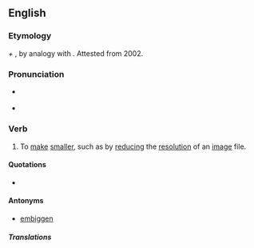 ==English==

===Etymology===
{{term|small|Small|lang=en}} ''+'' {{term|en- -en|lang=en}}, by analogy with {{term|embiggen|lang=en}}. Attested from 2002.

===Pronunciation===
* {{a|UK}} {{IPA|/ɛnˈsmɔːlə̆n/}}
* {{hyphenation|en|small|en}}

===Verb===
{{en-verb}}

# {{humorous}} To [[make]] [[smaller]], such as by [[reduce|reducing]] the [[resolution]] of an [[image]] file.

====Quotations====
* {{seeCites}}

====Antonyms====
* {{sense|make smaller}} [[embiggen]]

===== Translations =====
{{trans-top|Make smaller}}
{{trans-bottom}}